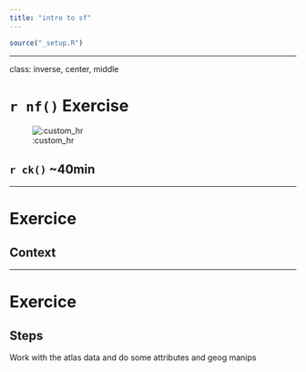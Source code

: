 ```yaml
---
title: "intro to sf"
---
```



```r
source("_setup.R")
```

---

class: inverse, center, middle

# `r nf()` Exercise

![:custom_hr]()

## `r ck()` ~40min

---

# Exercice

## Context


---

# Exercice

## Steps

Work with the atlas data and do some attributes and geog manips
